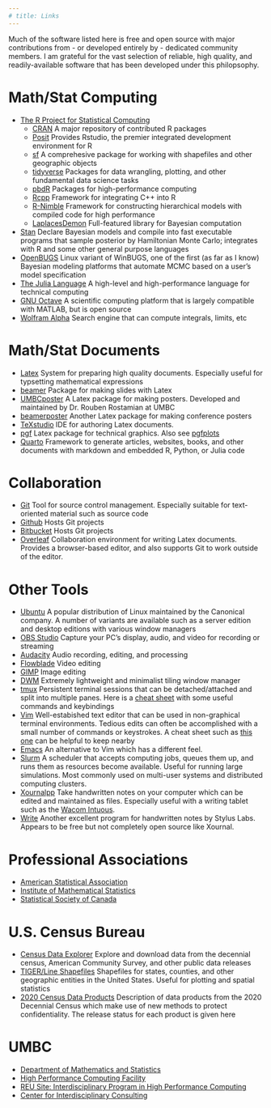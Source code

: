 ```yaml
---
# title: Links
---
```


Much of the software listed here is free and open source with major
contributions from - or developed entirely by - dedicated community members. I
am grateful for the vast selection of reliable, high quality, and
readily-available software that has been developed under this philopsophy.

# Math/Stat Computing
* [The R Project for Statistical Computing](http://www.r-project.org)
	+ [CRAN](https://cran.r-project.org) A major repository of contributed R
	  packages
	+ [Posit](https://posit.co) Provides Rstudio, the premier integrated
	  development environment for R
	+ [sf](https://cran.r-project.org/package=sf) A comprehesive package for
	  working with shapefiles and other geographic objects
	+ [tidyverse](https://www.tidyverse.org) Packages for data wrangling,
	  plotting, and other fundamental data science tasks
	+ [pbdR](https://pbdr.org) Packages for high-performance computing
	+ [Rcpp](http://www.rcpp.org) Framework for integrating C++ into R
	+ [R-Nimble](http://r-nimble.org) Framework for constructing hierarchical
	  models with compiled code for high performance
	+ [LaplacesDemon](https://github.com/LaplacesDemonR/LaplacesDemon)
	  Full-featured library for Bayesian computation
* [Stan](http://mc-stan.org) Declare Bayesian models and compile into fast
  executable programs that sample posterior by Hamiltonian Monte Carlo;
  integrates with R and some other general purpose languages
* [OpenBUGS](https://www.mrc-bsu.cam.ac.uk/software/bugs/openbugs) Linux
  variant of WinBUGS, one of the first (as far as I know) Bayesian modeling
  platforms that automate MCMC based on a user's model specification
* [The Julia Language](http://julialang.org)
  A high-level and high-performance language for technical computing
* [GNU Octave](https://octave.org) A scientific computing platform that is
  largely compatible with MATLAB, but is open source
* [Wolfram Alpha](http://www.wolframalpha.com) Search engine that can compute
  integrals, limits, etc

# Math/Stat Documents
* [Latex](https://www.latex-project.org) System for preparing high quality
  documents. Especially useful for typsetting mathematical expressions
* [beamer](https://ctan.org/pkg/beamer) Package for making slides with Latex
* [UMBCposter](http://www.math.umbc.edu/~rouben/umbcposter) A Latex package
  for making posters. Developed and maintained by Dr. Rouben Rostamian at UMBC
* [beamerposter](https://ctan.org/pkg/beamerposter) Another Latex package for
  making conference posters
* [TeXstudio](https://www.texstudio.org) IDE for authoring Latex documents.
* [pgf](https://ctan.org/pkg/pgf) Latex package for technical graphics. Also
  see [pgfplots](https://ctan.org/pkg/pgfplots)
* [Quarto](https://quarto.org) Framework to generate articles, websites, books,
  and other documents with markdown and embedded R, Python, or Julia code

# Collaboration
* [Git](https://git-scm.com) Tool for source control management. Especially
  suitable for text-oriented material such as source code
* [Github](https://github.com) Hosts Git projects
* [Bitbucket](https://bitbucket.org) Hosts Git projects
* [Overleaf](https://www.overleaf.com) Collaboration environment for writing
  Latex documents. Provides a browser-based editor, and also supports Git to
  work outside of the editor.

# Other Tools
* [Ubuntu](https://ubuntu.com) A popular distribution of Linux maintained by
  the Canonical company. A number of variants are available such as a server
  edition and desktop editions with various window managers
* [OBS Studio](https://obsproject.com) Capture your PC's display, audio, and
  video for recording or streaming
* [Audacity](https://www.audacityteam.org) Audio recording, editing, and
  processing
* [Flowblade](https://jliljebl.github.io/flowblade) Video editing
* [GIMP](https://www.gimp.org) Image editing
* [DWM](https://dwm.suckless.org) Extremely lightweight and minimalist tiling
  window manager
* [tmux](https://github.com/tmux/tmux/wiki) Persistent terminal sessions that
  can be detached/attached and split into multiple panes. Here is a
  [cheat sheet](https://gist.github.com/MohamedAlaa/2961058) with some useful
  commands and keybindings
* [Vim](https://www.vim.org) Well-estabished text editor that can be used in
  non-graphical terminal environments. Tedious edits can often be accomplished
  with a small number of commands or keystrokes. A cheat sheet such as
  [this one](https://vim.rtorr.com) can be helpful to keep nearby
* [Emacs](https://www.gnu.org/software/emacs) An alternative to Vim which has a
  different feel.
* [Slurm](https://slurm.schedmd.com) A scheduler that accepts computing jobs,
  queues them up, and runs them as resources become available. Useful for
  running large simulations. Most commonly used on multi-user systems and
  distributed computing clusters.
* [Xournalpp](https://xournalpp.github.io) Take handwritten notes on your
  computer which can be edited and maintained as files. Especially useful with
  a writing tablet such as the
  [Wacom Intuous](https://www.wacom.com/en-us/products/pen-tablets/wacom-intuos).
* [Write](https://www.styluslabs.com) Another excellent program for handwritten
  notes by Stylus Labs. Appears to be free but not completely open source like
  Xournal.

# Professional Associations
* [American Statistical Association](http://www.amstat.org)
* [Institute of Mathematical Statistics](http://imstat.org)
* [Statistical Society of Canada](http://www.ssc.ca)

# U.S. Census Bureau
* [Census Data Explorer](https://data.census.gov) Explore and download data
  from the decennial census, American Community Survey, and other public data
  releases
* [TIGER/Line Shapefiles](https://www.census.gov/geographies/mapping-files/time-series/geo/tiger-line-file.html)
  Shapefiles for states, counties, and other geographic entities in the United
  States. Useful for plotting and spatial statistics
* [2020 Census Data Products](https://www.census.gov/programs-surveys/decennial-census/decade/2020/planning-management/release/about-2020-data-products.html)
  Description of data products from the 2020 Decennial Census which make use of
  new methods to protect confidentiality. The release status for each product
  is given here

# UMBC
* [Department of Mathematics and Statistics](https://mathstat.umbc.edu)
* [High Performance Computing Facility](http://www.umbc.edu/hpcf)
* [REU Site: Interdisciplinary Program in High Performance Computing](http://www.umbc.edu/hpcreu)
* [Center for Interdisciplinary Consulting](http://www.umbc.edu/circ)

